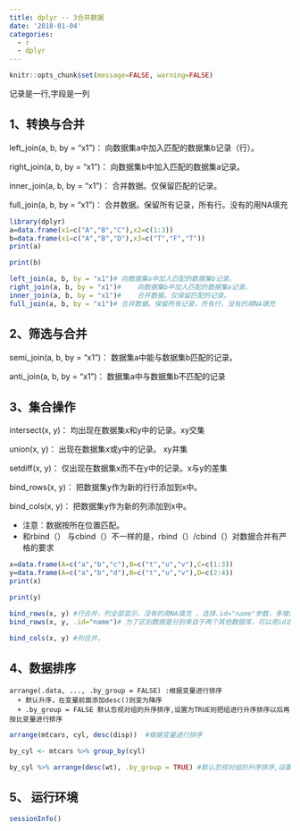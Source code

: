 ```yaml
---
title: dplyr -- 3合并数据
date: '2018-01-04'
categories:
  - r
  - dplyr
---
```



```r
knitr::opts_chunk$set(message=FALSE, warning=FALSE)
```
记录是一行,字段是一列


## 1、转换与合并

left_join(a, b, by = "x1")：	向数据集a中加入匹配的数据集b记录（行）。 

right_join(a, b, by = "x1")：	向数据集b中加入匹配的数据集a记录。

inner_join(a, b, by = "x1")：	合并数据。仅保留匹配的记录。

full_join(a, b, by = "x1")：		合并数据。保留所有记录，所有行。没有的用NA填充

```r
library(dplyr)
a=data.frame(x1=c("A","B","C"),x2=c(1:3))
b=data.frame(x1=c("A","B","D"),x3=c("T","F","T"))
print(a)

print(b)
```

```r
left_join(a, b, by = "x1")#	向数据集a中加入匹配的数据集b记录。
right_join(a, b, by = "x1")#	向数据集b中加入匹配的数据集a记录。
inner_join(a, b, by = "x1")#	合并数据。仅保留匹配的记录。
full_join(a, b, by = "x1")# 合并数据。保留所有记录，所有行，没有的用NA填充
```


## 2、筛选与合并

semi_join(a, b, by = "x1")： 	数据集a中能与数据集b匹配的记录。

anti_join(a, b, by = "x1")：	数据集a中与数据集b不匹配的记录

## 3、集合操作

intersect(x, y)：	均出现在数据集x和y中的记录。xy交集

union(x, y)：	出现在数据集x或y中的记录。 xy并集

setdiff(x, y)：	仅出现在数据集x而不在y中的记录。x与y的差集


bind_rows(x, y)：	把数据集y作为新的⾏行添加到x中。

bind_cols(x, y)：	把数据集y作为新的列添加到x中。

  + 注意：数据按所在位置匹配。
  + 和rbind（） 与cbind（）不一样的是，rbind（）/cbind（）对数据合并有严格的要求
  
```r
x=data.frame(A=c("a","b","c"),B=c("t","u","v"),C=c(1:3))
y=data.frame(A=c("a","b","d"),B=c("t","u","v"),D=c(2:4))
print(x)

print(y)
```

```r
bind_rows(x, y) #行合并，列全部显示，没有的用NA填充 ，选择.id="name"参数，多增加一列，列名name
bind_rows(x, y, .id="name")# 为了区别数据是分别来自于两个其他数据库，可以用id进行区别

bind_cols(x, y) #列合并，

```


## 4、数据排序
```
arrange(.data, ..., .by_group = FALSE) :根据变量进行排序
  + 默认升序，在变量前面添加desc()则变为降序
  + .by_group = FALSE 默认忽视对组的升序排序,设置为TRUE则把组进行升序排序以后再按比变量进行排序
```

```r
arrange(mtcars, cyl, desc(disp))  #根据变量进行排序

by_cyl <- mtcars %>% group_by(cyl)

by_cyl %>% arrange(desc(wt), .by_group = TRUE) #默认忽视对组的升序排序,设置为TRUE则把组进行升序排序以后再按比变量进行排序
```

## 5、 运行环境



```r
sessionInfo()
```




